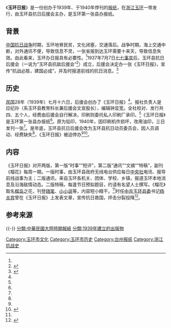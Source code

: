 {{Infobox newspaper
| 名稱     = 玉环日报
| motto    = 抗战必胜，建国必成
| 類型     = [[日报|日报]]
| 版式     = 对开两版
| 擁有者   = 玉环县抗日后援会
| 創辦人   = 玉环县抗日后援会
| 編輯     = 钟显宽
| 主編     = 应纪孙
| 創刊日   = [[民國紀年|民国]]28年（1939年）7月16日
| 停刊日   = 1940年底
| 政治立場 = 抗日救国
| 語言     = 汉语
| 總部     = {{ROC-1928}}[[浙江省_(中华民国)|浙江省]][[玉环县|玉环县]]
}}
《'''玉环日报'''》是一份创办于1939年、于1940年停刊的[[报纸|报纸]]，在[[浙江省|浙江]][[玉环市|玉环]]一带发行，由玉环县抗日后援会主办，是玉环第一张县办报纸。

== 背景 ==
[[中国抗日战争|中国抗日战争]]时期，玉环地脊民贫，文化闭塞，交通落后。战争时期，海上交通中断，对外通讯不便，导致信息不灵，一张省报到达玉环需要十来天，导致信息失效。由此看来，玉环办日报具有必要性。<ref name=":1" />1937年7月7日[[七七事变|七七事变]]后，玉环县抗日后援会（一说为“玉环县抗敌后援会”<ref name=":0">{{Cite news|url=http://www.jryh.com.cn/html/2005-08/15/content_13_1.htm|title=抗战时期的刊物|author=|date=2005-08-15|work=今日玉环|publisher=|accessdate=2020-08-29|language=|format=|archive-date=2020-08-29|archive-url=https://web.archive.org/web/20200829025434/http://www.jryh.com.cn/html/2005-08/15/content_13_1.htm|dead-url=no}}</ref>）成立，后援会决定办一张《玉环日报》，宣传“抗战必胜，建国必成”，并及时报道前线的抗日消息。<ref name=":1">{{Cite news|url=http://www.jryh.com.cn/html/1997-11/29/content_3_4.htm|title=60年前的《玉环日报》|author=钟显宽|date=1997-11-29|work=玉环报|publisher=|accessdate=2020-08-29|language=|format=|archive-date=2020-08-29|archive-url=https://web.archive.org/web/20200829025434/http://www.jryh.com.cn/html/1997-11/29/content_3_4.htm|dead-url=no}}</ref>

== 历史 ==
[[民國紀年|民国]]28年（1939年）七月十六日，后援会创办了《玉环日报》<ref name="玉环县志大事记" />。报社负责人是应纪孙（系玉环县教育科长兼后援会文宣股长），编辑钟显宽。全社校对、发行共四、五个人，经费由后援会自行解决，印刷则委托私人印刷厂承印。<ref name=":0" />《玉环日报》是玉环第一张县办报纸<ref name=":0" />。原为铅印，1940年，因印刷机件损坏，改用油印，三日发刊一张<ref name=":0" />。是年底，玉环县抗日后援会改为玉环县抗日动员委员会，因人员调动、经费缺失<ref name=":1" />，《玉环日报》被迫停办<ref name=":0" /><ref name="玉环县志大事记">{{cite book|title=大事记|publisher=汉语大词典出版社|isbn=7543201119|year=1994|url=http://www.tzfz.org.cn/art/2019/3/14/art_33398_1438007.html|first=|location=|pages=|work=玉环县志|last=浙江省玉环县编史修志委员会|access-date=2019-06-30|archive-url=https://web.archive.org/web/20190629142148/http://www.tzfz.org.cn/art/2019/3/14/art_33398_1438007.html|archive-date=2019-06-29|dead-url=no}}</ref>。

== 内容 ==
《玉环日报》对开两版，第一版“时事”“短评”，第二版“通讯”“文摘”“特稿”，副刊《榴花》每周一期。一版时事，由玉环县政府无线电台供应每日[[中央通訊社|中央社]]电讯、报导前线战事为主；二版通讯，来自玉环各机关、团体、学校、乡镇，报道玉环本地消息及沿海敌情动态。二版特稿，每逢节日预拟题目，约请有名望人士撰写。《榴花》取名[[榴岛|榴岛]]之花，刊登[[随笔|随笔]]、[[小小说|小小说]]等，内容短小精干。<ref name=":1" />时任[[中国共产党玉环市委员会|中共玉环县委]]书记[[杨炎宾|杨炎宾]]曾在《玉环日报》上发表文章，宣传抗日救国，抨击分裂投降<ref>{{Cite news|url=http://www.jryh.com.cn/html/2019-08/30/content_6_1.htm|title=不忘初心 逐梦而行——致敬玉环英烈人物专辑（二）|author=|date=2019-08-30|work=今日玉环|publisher=|accessdate=2020-08-29|language=|format=|archive-date=2020-08-29|archive-url=https://web.archive.org/web/20200829025437/http://www.jryh.com.cn/html/2019-08/30/content_6_1.htm|dead-url=no}}</ref>。

== 参考来源 ==
{{Reflist}}

{{-}}
{{玉环市}}
[[Category:玉环市文化|Category:玉环市文化]]
[[Category:玉环市历史|Category:玉环市历史]]
[[Category:台州报纸|Category:台州报纸]]
[[Category:浙江抗战史|Category:浙江抗战史]]
[[分類:中華民國大陸時期報紙|分類:中華民國大陸時期報紙]]
[[分類:1939年建立的出版物|分類:1939年建立的出版物]]